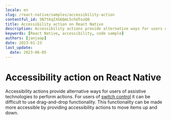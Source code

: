 ```yaml
---
locale: en
slug: /react-native/samples/accessibility-action
contentful_id: 5N7t6qIXG6QmL5chUTozQ0
title: Accessibility action on React Native
description: Accessibility actions provide alternative ways for users of assistive technologies to perform actions.
keywords: [React Native, accessibility, code sample]
authors: [janjaap]
date: 2023-01-23
last_update:
  date: 2023-06-05
---
```


# Accessibility action on React Native

Accessibility actions provide alternative ways for users of assistive technologies to perform actions. For users of [switch control](https://appt.org/en/docs/ios/features/switch-control) it can be difficult to use drag-and-drop functionality. This functionality can be made more accessible by providing accessibility actions to move items up and down.

<CodeSample id="accessibility-action" platform="react native" locale="en"/>
